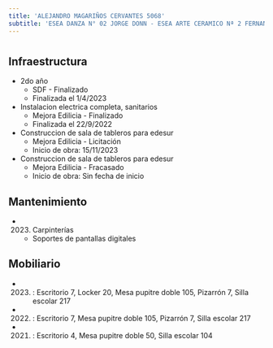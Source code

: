 ```yaml
---
title: 'ALEJANDRO MAGARIÑOS CERVANTES 5068'
subtitle: 'ESEA DANZA N° 02 JORGE DONN - ESEA ARTE CERAMICO Nª 2 FERNANDO ARRANZ'
---
```


#
## Infraestructura

* 2do año 
    + SDF - Finalizado 
    + Finalizada el 1/4/2023 


* Instalacion electrica completa, sanitarios 
    + Mejora Edilicia - Finalizado 
    + Finalizada el 22/9/2022 


* Construccion de sala de tableros para edesur 
    + Mejora Edilicia - Licitación 
    + Inicio de obra: 15/11/2023 


* Construccion de sala de tableros para edesur 
    + Mejora Edilicia - Fracasado 
    + Inicio de obra: Sin fecha de inicio 






## Mantenimiento

*  (2023) Carpinterías 
    + Soportes de pantallas digitales





## Mobiliario

*  (2023) : Escritorio 7, Locker 20, Mesa pupitre doble 105, Pizarrón 7, Silla escolar 217 

*  (2022) : Escritorio 7, Mesa pupitre doble 105, Pizarrón 7, Silla escolar 217 

*  (2021) : Escritorio 4, Mesa pupitre doble 50, Silla escolar 104 



